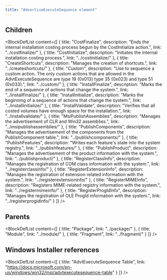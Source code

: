 ```yaml
---
title: "AdvertiseExecuteSequence element"
---
```





## Children

<BlockDefList content={[
    {
      title: "CostFinalize",
      description: "Ends the internal installation costing process begun by the CostInitialize action.",
      link: "../costfinalize/"
    },
    {
      title: "CostInitialize",
      description: "Initiates the internal installation costing process.",
      link: "../costinitialize/"
    },
    {
      title: "CreateShortcuts",
      description: "Manages the creation of shortcuts.",
      link: "../createshortcuts/"
    },
    {
      title: "Custom",
      description: "Use to sequence a custom action. The only custom actions that are allowed in the AdvtExecuteSequence are type 19 (0x013) type 35 (0x023) and type 51 (0x033).",
      link: "../custom/"
    },
    {
      title: "InstallFinalize",
      description: "Marks the end of a sequence of actions that change the system.",
      link: "../installfinalize/"
    },
    {
      title: "InstallInitialize",
      description: "Marks the beginning of a sequence of actions that change the system.",
      link: "../installinitialize/"
    },
    {
      title: "InstallValidate",
      description: "Verifies that all costed volumes have enough space for the installation.",
      link: "../installvalidate/"
    },
    {
      title: "MsiPublishAssemblies",
      description: "Manages the advertisement of CLR and Win32 assemblies.",
      link: "../msipublishassemblies/"
    },
    {
      title: "PublishComponents",
      description: "Manages the advertisement of the components from the PublishComponent table.",
      link: "../publishcomponents/"
    },
    {
      title: "PublishFeatures",
      description: "Writes each feature's state into the system registry.",
      link: "../publishfeatures/"
    },
    {
      title: "PublishProduct",
      description: "Manages the advertisement of the product information with the system.",
      link: "../publishproduct/"
    },
    {
      title: "RegisterClassInfo",
      description: "Manages the registration of COM class information with the system.",
      link: "../registerclassinfo/"
    },
    {
      title: "RegisterExtensionInfo",
      description: "Manages the registration of extension related information with the system.",
      link: "../registerextensioninfo/"
    },
    {
      title: "RegisterMIMEInfo",
      description: "Registers MIME-related registry information with the system.",
      link: "../registermimeinfo/"
    },
    {
      title: "RegisterProgIdInfo",
      description: "Manages the registration of OLE ProgId information with the system.",
      link: "../registerprogidinfo/"
    }
  ]}
/>

## Parents

<BlockDefList content={[
    {
      title: "Package",
      link: "../package/"
    },
    {
      title: "Module",
      link: "../module/"
    },
    {
      title: "Fragment",
      link: "../fragment/"
    }
  ]}
/>

## Windows Installer references

<BlockDefList content={[
    {
      title: "AdvtExecuteSequence Table",
      link: "https://docs.microsoft.com/en-us/windows/win32/msi/advtexecutesequence-table"
    }
  ]}
/>

